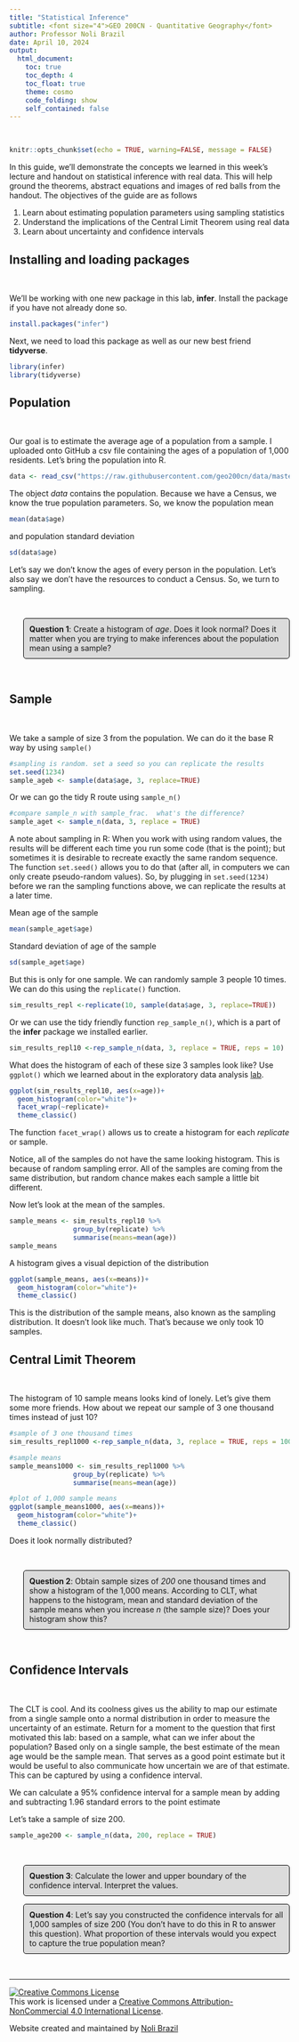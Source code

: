 ```yaml
---
title: "Statistical Inference"
subtitle: <font size="4">GEO 200CN - Quantitative Geography</font>
author: Professor Noli Brazil
date: April 10, 2024
output: 
  html_document:
    toc: true
    toc_depth: 4
    toc_float: true
    theme: cosmo
    code_folding: show
    self_contained: false
---
```



<style>
p.comment {
background-color: #DBDBDB;
padding: 10px;
border: 1px solid black;
margin-left: 25px;
border-radius: 5px;
font-style: normal;
}

.figure {
   margin-top: 20px;
   margin-bottom: 20px;
}

h1.title {
  font-weight: bold;
  font-family: Arial;  
}

h2.title {
  font-family: Arial;  
}

</style>


<style type="text/css">
#TOC {
  font-size: 13px;
  font-family: Arial;
}
</style>


\

```r
knitr::opts_chunk$set(echo = TRUE, warning=FALSE, message = FALSE)
```


In this guide, we'll demonstrate the concepts we learned in this week's lecture and handout on statistical inference with real data.  This will help ground the theorems, abstract equations and images of red balls from the handout. The objectives of the guide are as follows

1. Learn about estimating population parameters using sampling statistics
2. Understand the implications of the Central Limit Theorem using real data
3. Learn about uncertainty and confidence intervals 


<div style="margin-bottom:25px;">
</div>
## **Installing and loading packages**
\

We'll be working with one new package in this lab, **infer**.  Install the package if you have not already done so.

```r
install.packages("infer")
```

Next, we need to load this package as well as our new best friend **tidyverse**.


```r
library(infer)
library(tidyverse)
```


<div style="margin-bottom:25px;">
</div>
## **Population**
\

Our goal is to estimate the average age of a population from a sample. I uploaded onto GitHub a csv file containing the ages of a population of 1,000 residents.  Let's bring the population into R.

```r
data <- read_csv("https://raw.githubusercontent.com/geo200cn/data/master/ages.csv")
```

The object *data* contains the population.  Because we have a Census, we know the true population parameters.  So, we know the population mean

```r
mean(data$age)
```

and population standard deviation

```r
sd(data$age)
```

Let's say we don't know the ages of every person in the population. Let's also say we don't have the resources to conduct a Census.  So, we turn to sampling.

<br>

<p class="comment">**Question 1**: Create a histogram of  *age*.  Does it look normal? Does it matter when you are trying to make inferences about the population mean using a sample? </p>

<br>

<div style="margin-bottom:25px;">
</div>
## **Sample**
\

We take a sample of size 3 from the population.  We can do it the base R way by  using `sample()`

```r
#sampling is random. set a seed so you can replicate the results
set.seed(1234)
sample_ageb <- sample(data$age, 3, replace=TRUE)
```

Or we can go the tidy R route using `sample_n()`

```r
#compare sample_n with sample_frac.  what's the difference?
sample_aget <- sample_n(data, 3, replace = TRUE)
```

A note about sampling in R: When you work with using random values, the results will be different each time you run some code (that is the point); but sometimes it is desirable to recreate exactly the same random sequence. The function `set.seed()` allows you to do that (after all, in computers we can only create pseudo-random values).  So, by plugging in `set.seed(1234)` before we ran the sampling functions above, we can replicate the results at a later time.  

Mean age of the sample

```r
mean(sample_aget$age)
```

Standard deviation of age of the sample

```r
sd(sample_aget$age)
```


But this is only for one sample.  We can randomly sample 3 people 10 times.  We can do this using the `replicate()` function. 

```r
sim_results_repl <-replicate(10, sample(data$age, 3, replace=TRUE))
```

Or we can use the tidy friendly function `rep_sample_n()`, which is a part of the **infer** package we installed earlier.


```r
sim_results_repl10 <-rep_sample_n(data, 3, replace = TRUE, reps = 10)
```

What does the histogram of each of these size 3 samples look like?  Use `ggplot()` which we learned about in the exploratory data analysis [lab](https://geo200cn.github.io/eda.html#Data_visualization).  


```r
ggplot(sim_results_repl10, aes(x=age))+
  geom_histogram(color="white")+
  facet_wrap(~replicate)+
  theme_classic()
```

The function `facet_wrap()` allows us to create a histogram for each *replicate* or sample.

Notice, all of the samples do not have the same looking histogram. This is because of random sampling error. All of the samples are coming from the same distribution, but random chance makes each sample a little bit different.

Now let's look at the mean of the samples.

```r
sample_means <- sim_results_repl10 %>%
                group_by(replicate) %>%
                summarise(means=mean(age))
sample_means
```

A histogram gives a visual depiction of the distribution

```r
ggplot(sample_means, aes(x=means))+
  geom_histogram(color="white")+
  theme_classic()
```


This is the distribution of the sample means, also known as the sampling distribution. It doesn’t look like much. That’s because we only took 10 samples.


<div style="margin-bottom:25px;">
</div>
## **Central Limit Theorem**
\

The histogram of 10 sample means looks kind of lonely. Let’s give them some more friends. How about we repeat our sample of 3 one thousand times instead of just 10?

```r
#sample of 3 one thousand times
sim_results_repl1000 <-rep_sample_n(data, 3, replace = TRUE, reps = 1000)

#sample means
sample_means1000 <- sim_results_repl1000 %>%
                group_by(replicate) %>%
                summarise(means=mean(age))

#plot of 1,000 sample means
ggplot(sample_means1000, aes(x=means))+
  geom_histogram(color="white")+
  theme_classic()
```

Does it look normally distributed? 

<br>

<p class="comment">**Question 2**: Obtain sample sizes of *200* one thousand times and show a histogram of the 1,000 means. According to CLT, what happens to the histogram, mean and standard deviation of the sample means when you increase *n* (the sample size)? Does your histogram show this? </p>
  
  
<br>




<div style="margin-bottom:25px;">
</div>
## **Confidence Intervals**
\


The CLT is cool. And its coolness gives us the ability to map our estimate from a single sample onto a normal distribution in order to measure the uncertainty of an estimate.  Return for a moment to the question that first motivated this lab: based on a sample, what can we infer about the population? Based only on a single sample, the best estimate of the mean age would be the sample mean. That serves as a good point estimate but it would be useful to also communicate how uncertain we are of that estimate. This can be captured by using a confidence interval.

We can calculate a 95% confidence interval for a sample mean by adding and subtracting 1.96 standard errors to the point estimate 

Let's take a sample of size 200. 

```r
sample_age200 <- sample_n(data, 200, replace = TRUE)
```




<br>


<p class="comment">**Question 3**: Calculate the lower and upper boundary of the confidence interval. Interpret the values. </p>
  


<p class="comment">**Question 4**: Let's say you constructed the confidence intervals for all 1,000 samples of size 200 (You don't have to do this in R to answer this question).  What proportion of these intervals would you expect to capture the true population mean? </p>


<br>




***

<a rel="license" href="http://creativecommons.org/licenses/by-nc/4.0/"><img alt="Creative Commons License" style="border-width:0" src="https://i.creativecommons.org/l/by-nc/4.0/88x31.png" /></a><br />This work is licensed under a <a rel="license" href="http://creativecommons.org/licenses/by-nc/4.0/">Creative Commons Attribution-NonCommercial 4.0 International License</a>.


Website created and maintained by [Noli Brazil](https://nbrazil.faculty.ucdavis.edu/)



